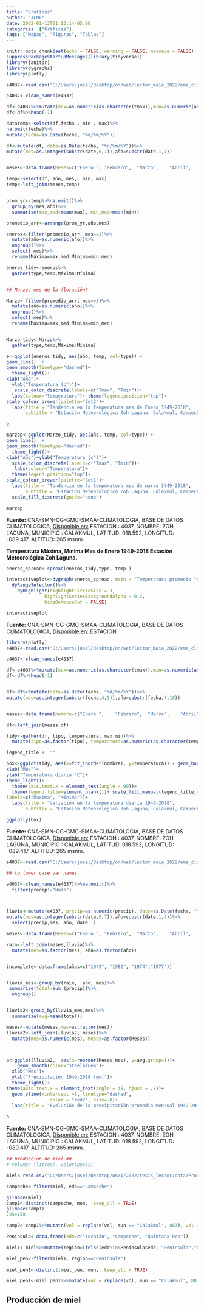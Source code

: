 ```yaml
---
title: "Gráficas"
author: "JLMR"
date: 2022-01-13T21:13:14-05:00
categories: ["Gráficas"]
tags: ["Mapas", "Figuras", "Tablas"]
---
```



```r
knitr::opts_chunk$set(echo = FALSE, warning = FALSE, message = FALSE)
suppressPackageStartupMessages(library(tidyverse))
library(janitor)
library(dygraphs)
library(plotly)
```


```r

e4037<-read.csv("C:/Users/josel/Desktop/on/web/lector_maia_2022/ema_climatologia.csv")

e4037<-clean_names(e4037)

df<-e4037%>%mutate(max=as.numeric(as.character(tmax)),min=as.numeric(as.character(tmin)))
df<-df%>%head(-1)

datatemp<-select(df,fecha , min , max)%>%
na.omit(fecha)%>%
mutate(fecha=as.Date(fecha, "%d/%m/%Y"))

df<-mutate(df, date=as.Date(fecha, "%d/%m/%Y"))%>%
mutate(mes=as.integer(substr(date,6,7)),año=substr(date,1,4))


meses<-data.frame(Meses=c("Enero ",	"Febrero",	"Marzo",	"Abril",	"Mayo",	"Junio",	"Julio",	"Agosto",	"Septiembre",	"Octubre",	"Noviembre",	"Diciembre"),mes=seq(1, 12, by=1))

temp<-select(df, año, mes,  min, max)
temp<-left_join(meses,temp)


prom_yr<-temp%>%na.omit()%>%
  group_by(mes,año)%>%
  summarise(max_med=mean(max), min_med=mean(min))

promedio_arr<-arrange(prom_yr,año,mes)

eneros<-filter(promedio_arr, mes==1)%>%
  mutate(año=as.numeric(año))%>%
  ungroup()%>%
  select(-mes)%>%
  rename(Máxima=max_med,Mínima=min_med) 

eneros_tidy<-eneros%>%
  gather(type,temp,Máxima:Mínima)


## Marzo, mes de la floración?

Marzo<-filter(promedio_arr, mes==3)%>%
  mutate(año=as.numeric(año))%>%
  ungroup()%>%
  select(-mes)%>%
  rename(Máxima=max_med,Mínima=min_med) 


Marzo_tidy<-Marzo%>%
  gather(type,temp,Máxima:Mínima)

```




```r

e<-ggplot(eneros_tidy, aes(año, temp, col=type)) + 
geom_line()  +
geom_smooth(linetype="dashed")+
  theme_light()+
xlab("Año")+
  ylab("Temperatura (c°)")+
   scale_color_discrete(labels=c("Tmax", "Tmin"))+
  labs(colour="Temperatura")+ theme(legend.position="top")+
scale_colour_brewer(palette="Set2")+
  labs(title = "Tendencia en la temperatura mes de Enero 1949-2018",
       subtitle = "Estación Meteorológica Zoh Laguna, Calakmul, Campeche")

e

marzop<-ggplot(Marzo_tidy, aes(año, temp, col=type)) + 
geom_line()  +
geom_smooth(linetype="dashed")+
  theme_light()+
xlab("Año")+ylab("Temperatura (c°)")+
  scale_color_discrete(labels=c("Tmax", "Tmin"))+
   labs(colour="Temperatura")+ 
  theme(legend.position="top")+
scale_colour_brewer(palette="Set1")+
  labs(title = "Tendencia en la temperatura mes de marzo 1949-2018",
       subtitle = "Estación Meteorológica Zoh Laguna, Calakmul, Campeche")+
  scale_fill_discrete(guide="none")

marzop
```


**Fuente:** CNA-SMN-CG-GMC-SMAA-CLIMATOLOGIA, BASE DE DATOS CLIMATOLOGICA, [Disponible en:](https://smn.conagua.gob.mx/tools/RESOURCES/Diarios/4037.txt) ESTACION  : 4037, NOMBRE: ZOH LAGUNA, MUNICIPIO : CALAKMUL, LATITUD: 018.592, LONGITUD: -089.417. ALTITUD: 265 msnm.


**Temperatura Máxima, Mínima Mes de Enero 1949-2018 Estación Meteorológica Zoh Laguna.**

```r


eneros_spread<-spread(eneros_tidy,type, temp )

interactiveplot<-dygraph(eneros_spread, main = "Temperatura promedio °C") %>%
  dyRangeSelector()%>%
    dyHighlight(highlightCircleSize = 3, 
              highlightSeriesBackgroundAlpha = 0.2,
              hideOnMouseOut = FALSE)

interactiveplot
```
**Fuente:** CNA-SMN-CG-GMC-SMAA-CLIMATOLOGIA, BASE DE DATOS CLIMATOLOGICA, [Disponible en:](https://smn.conagua.gob.mx/tools/RESOURCES/Diarios/4037.txt) ESTACION




```r


library(plotly)
e4037<-read.csv("C:/Users/josel/Desktop/on/web/lector_maia_2022/ema_climatologia.csv")

e4037<-clean_names(e4037)

df<-e4037%>%mutate(max=as.numeric(as.character(tmax)),min=as.numeric(as.character(tmin)))
df<-df%>%head(-1)


df<-df%>%mutate(date=as.Date(fecha, "%d/%m/%Y"))%>%
mutate(mes=as.integer(substr(fecha,4,5)),año=substr(fecha,7,10))


meses<-data.frame(nombre=c("Enero ",	"Febrero",	"Marzo",	"Abril",	"Mayo",	"Junio",	"Julio",	"Agosto",	"Septiembre",	"Octubre",	"Noviembre",	"Diciembre"),mes=seq(1, 12, by=1))

df<-left_join(meses,df)

tidy<-gather(df, tipo, temperatura, max:min)%>%
  mutate(tipo=as.factor(tipo), temperatura=as.numeric(as.character(temperatura)))

legend_title <- ""

box<-ggplot(tidy, aes(x=fct_inorder(nombre), y=temperatura)) + geom_boxplot(aes(fill=tipo))+
xlab("Mes")+
ylab("Temperatura diaria °C")+
theme_light()+
  theme(axis.text.x = element_text(angle = 90))+
  theme(legend.title=element_blank())+ scale_fill_manual(legend_title,values=c("firebrick1", "cyan2"),
labels=c("Máxima", "Mínima"))+
  labs(title = "Variación en la temperatura diaria 1949-2018",
       subtitle = "Estación Meteorológica Zoh Laguna, Calakmul, Campeche")  

ggplotly(box)

```

**Fuente:** CNA-SMN-CG-GMC-SMAA-CLIMATOLOGIA, BASE DE DATOS CLIMATOLOGICA, [Disponible en:](https://smn.conagua.gob.mx/tools/RESOURCES/Diarios/4037.txt) ESTACION  : 4037, NOMBRE: ZOH LAGUNA, MUNICIPIO : CALAKMUL, LATITUD: 018.592, LONGITUD: -089.417. ALTITUD: 265 msnm.



```r


e4037<-read.csv("C:/Users/josel/Desktop/on/web/lector_maia_2022/ema_climatologia.csv")

## to lower case var names.

e4037<-clean_names(e4037)%>%na.omit()%>%
  filter(precip!="Nulo")



lluvia<-mutate(e4037, precip=as.numeric(precip), date=as.Date(fecha, "%d/%m/%Y"))%>%
mutate(mes=as.integer(substr(date,6,7)),año=substr(date,1,4))%>%
  select(precip,mes, año, date  )

meses<-data.frame(Meses=c("Enero ",	"Febrero",	"Marzo",	"Abril",	"Mayo",	"Junio",	"Julio",	"Agosto",	"Septiembre",	"Octubre",	"Noviembre",	"Diciembre"),mes=seq(1, 12, by=1))

rain<-left_join(meses,lluvia)%>%
  mutate(mes=as.factor(mes), año=as.factor(año))


incomplete<-data.frame(años=c("1949", "1982", "1974","1977"))


lluvia_mes<-group_by(rain,  año, mes)%>%
 summarize(total=sum (precip))%>%
  ungroup()


lluvia2<-group_by(lluvia_mes,mes)%>%
  summarize(avg=mean(total))

meses<-mutate(meses,mes=as.factor(mes))
lluvia2<-left_join(lluvia2, meses)%>%
  mutate(mes=as.numeric(mes), Meses=as.factor(Meses))



a<-ggplot(lluvia2,  aes(x=reorder(Meses,mes), y=avg,group=1))+
    geom_smooth(color="steelblue4")+
  xlab("Mes")+
  ylab("Precipitación 1949-2018 (mm)")+
  theme_light()+
theme(axis.text.x = element_text(angle = 45, hjust = .8))+
  geom_vline(xintercept =8, linetype="dashed", 
                color = "red2", size=.8)+
  labs(title = "Evolución de la precipitación promedio mensual 1949-2018", subtitle = "Estación Meteorológica Zoh Laguna, Calakmul, Campeche")
   
a
```

**Fuente:** CNA-SMN-CG-GMC-SMAA-CLIMATOLOGIA, BASE DE DATOS CLIMATOLOGICA, [Disponible en:](https://smn.conagua.gob.mx/tools/RESOURCES/Diarios/4037.txt) ESTACION  : 4037, NOMBRE: ZOH LAGUNA, MUNICIPIO : CALAKMUL, LATITUD: 018.592, LONGITUD: -089.417. ALTITUD: 265 msnm.


```r
## produccion de miel.##
# volumen (litros), valor(pesos)

miel<-read.csv("C:/Users/josel/Desktop/on/I/2022/tesis_lector/data/Prodmiel2018muni.csv")

campeche<-filter(miel, edo=="Campeche")

glimpse(miel)
camp1<-distinct(campeche, mun, .keep_all = TRUE)
glimpse(camp1)
725+158

camp2<-camp1%>%mutate(vol = replace(vol, mun == "Calakmul", 883), vol = replace(vol, mun == "Escárcega", 273))

Península<-data.frame(edo=c("Yucatán", "Campeche", "Quintana Roo"))

miel1<-miel%>%mutate(región=ifelse(edo%in%Península$edo, "Península","otro"))

miel_pen<-filter(miel1, región=="Península")
  
miel_pen1<-distinct(miel_pen, mun, .keep_all = TRUE)

miel_pen1<-miel_pen1%>%mutate(vol = replace(vol, mun == "Calakmul", 883), vol = replace(vol, mun == "Escárcega", 273))  

```



## Producción de miel
